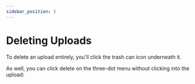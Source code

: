 ---
sidebar_position: 5
---

# Deleting Uploads

To delete an upload entirely, you'll click the trash can icon underneath it.

As well, you can click delete on the three-dot menu without clicking into the upload: